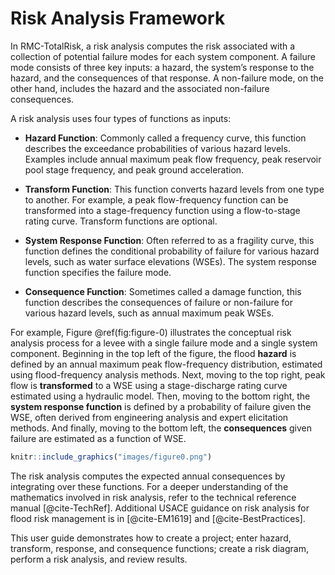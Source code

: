 # Risk Analysis Framework

In RMC-TotalRisk, a risk analysis computes the risk associated with a collection of potential failure modes for each system component. A failure mode consists of three key inputs: a hazard, the system’s response to the hazard, and the consequences of that response. A non-failure mode, on the other hand, includes the hazard and the associated non-failure consequences.

A risk analysis uses four types of functions as inputs:

- **Hazard Function**: Commonly called a frequency curve, this function describes the exceedance probabilities of various hazard levels. Examples include annual maximum peak flow frequency, peak reservoir pool stage frequency, and peak ground acceleration.

- **Transform Function**: This function converts hazard levels from one type to another. For example, a peak flow-frequency function can be transformed into a stage-frequency function using a flow-to-stage rating curve. Transform functions are optional.

- **System Response Function**: Often referred to as a fragility curve, this function defines the conditional probability of failure for various hazard levels, such as water surface elevations (WSEs). The system response function specifies the failure mode.

- **Consequence Function**: Sometimes called a damage function, this function describes the consequences of failure or non-failure for various hazard levels, such as annual maximum peak WSEs.

For example, Figure \@ref(fig:figure-0) illustrates the conceptual risk analysis process for a levee with a single failure mode and a single system component. Beginning in the top left of the figure, the flood **hazard** is defined by an annual maximum peak flow-frequency distribution, estimated using flood-frequency analysis methods. Next, moving to the top right, peak flow is **transformed** to a WSE using a stage-discharge rating curve estimated using a hydraulic model. Then, moving to the bottom right, the **system response function** is defined by a probability of failure given the WSE, often derived from engineering analysis and expert elicitation methods. And finally, moving to the bottom left, the **consequences** given failure are estimated as a function of WSE. 

```r
knitr::include_graphics("images/figure0.png")
```

The risk analysis computes the expected annual consequences by integrating over these functions. For a deeper understanding of the mathematics involved in risk analysis, refer to the technical reference manual [@cite-TechRef]. Additional USACE guidance on risk analysis for flood risk management is in [@cite-EM1619] and [@cite-BestPractices].

This user guide demonstrates how to create a project; enter hazard, transform, response, and consequence functions; create a risk diagram, perform a risk analysis, and review results. 
